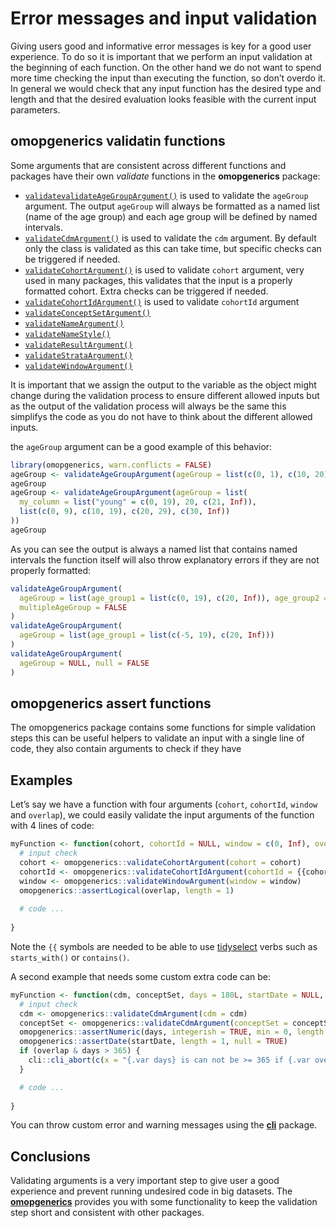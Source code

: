 # Error messages and input validation

Giving users good and informative error messages is key for a good user experience. To do so it is important that we perform an input validation at the beginning of each function. On the other hand we do not want to spend more time checking the input than executing the function, so don't overdo it. In general we would check that any input function has the desired type and length and that the desired evaluation looks feasible with the current input parameters.

## omopgenerics validatin functions

Some arguments that are consistent across different functions and packages have their own *validate* functions in the **omopgenerics** package:

- [`validatevalidateAgeGroupArgument()`](https://darwin-eu.github.io/omopgenerics/reference/validateAgeGroupArgument.html) is used to validate the `ageGroup` argument. The output `ageGroup` will always be formatted as a named list (name of the age group) and each age group will be defined by named intervals.
- [`validateCdmArgument()`](https://darwin-eu.github.io/omopgenerics/reference/validateCdmArgument.html) is used to validate the `cdm` argument. By default only the class is validated as this can take time, but specific checks can be triggered if needed.
- [`validateCohortArgument()`](https://darwin-eu.github.io/omopgenerics/reference/validateCohortArgument.html) is used to validate `cohort` argument, very used in many packages, this validates that the input is a properly formatted cohort. Extra checks can be triggered if needed.
- [`validateCohortIdArgument()`](https://darwin-eu.github.io/omopgenerics/reference/validateCohortIdArgument.html) is used to validate `cohortId` argument
- [`validateConceptSetArgument()`](https://darwin-eu.github.io/omopgenerics/reference/validateConceptSetArgument.html)
- [`validateNameArgument()`](https://darwin-eu.github.io/omopgenerics/reference/validateNameArgument.html)
- [`validateNameStyle()`](https://darwin-eu.github.io/omopgenerics/reference/validateNameStyle.html)
- [`validateResultArgument()`](https://darwin-eu.github.io/omopgenerics/reference/validateResultArgument.html)
- [`validateStrataArgument()`](https://darwin-eu.github.io/omopgenerics/reference/validateStrataArgument.html)
- [`validateWindowArgument()`](https://darwin-eu.github.io/omopgenerics/reference/validateWindowArgument.html)

It is important that we assign the output to the variable as the object might change during the validation process to ensure different allowed inputs but as the output of the validation process will always be the same this simplifys the code as you do not have to think about the different allowed inputs. 

the `ageGroup` argument can be a good example of this behavior:

```r
library(omopgenerics, warn.conflicts = FALSE)
ageGroup <- validateAgeGroupArgument(ageGroup = list(c(0, 1), c(10, 20)))
ageGroup
ageGroup <- validateAgeGroupArgument(ageGroup = list(
  my_column = list("young" = c(0, 19), 20, c(21, Inf)), 
  list(c(0, 9), c(10, 19), c(20, 29), c(30, Inf))
))
ageGroup
```

As you can see the output is always a named list that contains named intervals the function itself will also throw explanatory errors if they are not properly formatted:

```r
validateAgeGroupArgument(
  ageGroup = list(age_group1 = list(c(0, 19), c(20, Inf)), age_group2 = list(c(0, Inf))),
  multipleAgeGroup = FALSE
)
validateAgeGroupArgument(
  ageGroup = list(age_group1 = list(c(-5, 19), c(20, Inf)))
)
validateAgeGroupArgument(
  ageGroup = NULL, null = FALSE 
)
```

## omopgenerics assert functions

The omopgenerics package contains some functions for simple validation steps this can be useful helpers to validate an input with a single line of code, they also contain arguments to check if they have 

## Examples

Let's say we have a function with four arguments (`cohort`, `cohortId`, `window` and `overlap`), we could easily validate the input arguments of the function with 4 lines of code:

```r
myFunction <- function(cohort, cohortId = NULL, window = c(0, Inf), overlap = FALSE) {
  # input check
  cohort <- omopgenerics::validateCohortArgument(cohort = cohort)
  cohortId <- omopgenerics::validateCohortIdArgument(cohortId = {{cohortId}}, cohort = cohort)
  window <- omopgenerics::validateWindowArgument(window = window)
  omopgenerics::assertLogical(overlap, length = 1)
  
  # code ...
  
}
```

Note the `{{` symbols are needed to be able to use [tidyselect](https://tidyselect.r-lib.org) verbs such as `starts_with()` or `contains()`.

A second example that needs some custom extra code can be:

```r
myFunction <- function(cdm, conceptSet, days = 180L, startDate = NULL, overlap = TRUE) {
  # input check
  cdm <- omopgenerics::validateCdmArgument(cdm = cdm)
  conceptSet <- omopgenerics::validateCdmArgument(conceptSet = conceptSet)
  omopgenerics::assertNumeric(days, integerish = TRUE, min = 0, length = 1)
  omopgenerics::assertDate(startDate, length = 1, null = TRUE)
  if (overlap & days > 365) {
    cli::cli_abort(c(x = "{.var days} is can not be >= 365 if {.var overlap} is TRUE."))
  }

  # code ...
  
}
```

You can throw custom error and warning messages using the [**cli**](https://cli.r-lib.org) package.

## Conclusions

Validating arguments is a very important step to give user a good experience and prevent running undesired code in big datasets. The [**omopgenerics**](https://darwin-eu.github.io/omopgenerics/) provides you with some functionality to keep the validation step short and consistent with other packages.
